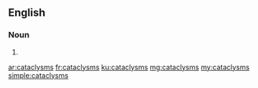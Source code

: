 ==English==

===Noun===
{{head|en|plural}}

# {{plural of|cataclysm|lang=en|nocat=1}}

[[ar:cataclysms]]
[[fr:cataclysms]]
[[ku:cataclysms]]
[[mg:cataclysms]]
[[my:cataclysms]]
[[simple:cataclysms]]